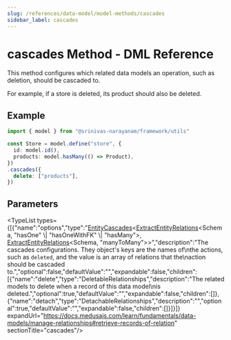 ```yaml
---
slug: /references/data-model/model-methods/cascades
sidebar_label: cascades
---
```



# cascades Method - DML Reference

This method configures which related data models an operation, such as deletion,
should be cascaded to.

For example, if a store is deleted, its product should also be deleted.

## Example

```ts
import { model } from "@srinivas-narayanam/framework/utils"

const Store = model.define("store", {
  id: model.id(),
  products: model.hasMany(() => Product),
})
.cascades({
  delete: ["products"],
})
```

## Parameters

<TypeList types={[{"name":"options","type":"[EntityCascades](../../../../types/DmlTypes/types/types.DmlTypes.EntityCascades/page.mdx)&#60;[ExtractEntityRelations](../../../../types/DmlTypes/types/types.DmlTypes.ExtractEntityRelations/page.mdx)&#60;Schema, \"hasOne\" \\| \"hasOneWithFK\" \\| \"hasMany\"&#62;, [ExtractEntityRelations](../../../../types/DmlTypes/types/types.DmlTypes.ExtractEntityRelations/page.mdx)&#60;Schema, \"manyToMany\"&#62;&#62;","description":"The cascades configurations. They object's keys are the names of\nthe actions, such as `deleted`, and the value is an array of relations that the\naction should be cascaded to.","optional":false,"defaultValue":"","expandable":false,"children":[{"name":"delete","type":"DeletableRelationships","description":"The related models to delete when a record of this data model\nis deleted.","optional":true,"defaultValue":"","expandable":false,"children":[]},{"name":"detach","type":"DetachableRelationships","description":"","optional":true,"defaultValue":"","expandable":false,"children":[]}]}]} expandUrl="https://docs.medusajs.com/learn/fundamentals/data-models/manage-relationships#retrieve-records-of-relation" sectionTitle="cascades"/>

